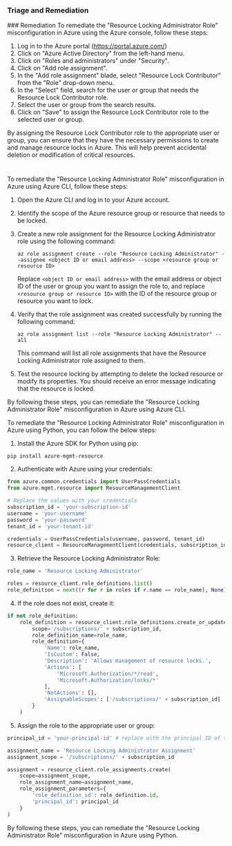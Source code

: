 
### Triage and Remediation
<Tabs>
<Tab title='Remediation'>
### Remediation

<AccordionGroup>
<Accordion title='Using Console' defaultOpen='true'>
To remediate the "Resource Locking Administrator Role" misconfiguration in Azure using the Azure console, follow these steps:

1. Log in to the Azure portal (https://portal.azure.com/)
2. Click on "Azure Active Directory" from the left-hand menu.
3. Click on "Roles and administrators" under "Security".
4. Click on "Add role assignment".
5. In the "Add role assignment" blade, select "Resource Lock Contributor" from the "Role" drop-down menu.
6. In the "Select" field, search for the user or group that needs the Resource Lock Contributor role.
7. Select the user or group from the search results.
8. Click on "Save" to assign the Resource Lock Contributor role to the selected user or group.

By assigning the Resource Lock Contributor role to the appropriate user or group, you can ensure that they have the necessary permissions to create and manage resource locks in Azure. This will help prevent accidental deletion or modification of critical resources.

#
</Accordion>

<Accordion title='Using CLI'>
To remediate the "Resource Locking Administrator Role" misconfiguration in Azure using Azure CLI, follow these steps:

1. Open the Azure CLI and log in to your Azure account.
2. Identify the scope of the Azure resource group or resource that needs to be locked.
3. Create a new role assignment for the Resource Locking Administrator role using the following command:

   `az role assignment create --role "Resource Locking Administrator" --assignee <object ID or email address> --scope <resource group or resource ID>`

   Replace `<object ID or email address>` with the email address or object ID of the user or group you want to assign the role to, and replace `<resource group or resource ID>` with the ID of the resource group or resource you want to lock.

4. Verify that the role assignment was created successfully by running the following command:

   `az role assignment list --role "Resource Locking Administrator" --all`

   This command will list all role assignments that have the Resource Locking Administrator role assigned to them.

5. Test the resource locking by attempting to delete the locked resource or modify its properties. You should receive an error message indicating that the resource is locked.

By following these steps, you can remediate the "Resource Locking Administrator Role" misconfiguration in Azure using Azure CLI.
</Accordion>

<Accordion title='Using Python'>
To remediate the "Resource Locking Administrator Role" misconfiguration in Azure using Python, you can follow the below steps:

1. Install the Azure SDK for Python using pip:

```
pip install azure-mgmt-resource
```

2. Authenticate with Azure using your credentials:

```python
from azure.common.credentials import UserPassCredentials
from azure.mgmt.resource import ResourceManagementClient

# Replace the values with your credentials
subscription_id = 'your-subscription-id'
username = 'your-username'
password = 'your-password'
tenant_id = 'your-tenant-id'

credentials = UserPassCredentials(username, password, tenant_id)
resource_client = ResourceManagementClient(credentials, subscription_id)
```

3. Retrieve the Resource Locking Administrator Role:

```python
role_name = 'Resource Locking Administrator'

roles = resource_client.role_definitions.list()
role_definition = next((r for r in roles if r.name == role_name), None)
```

4. If the role does not exist, create it:

```python
if not role_definition:
    role_definition = resource_client.role_definitions.create_or_update(
        scope='/subscriptions/' + subscription_id,
        role_definition_name=role_name,
        role_definition={
            'Name': role_name,
            'IsCustom': False,
            'Description': 'Allows management of resource locks.',
            'Actions': [
                'Microsoft.Authorization/*/read',
                'Microsoft.Authorization/locks/*'
            ],
            'NotActions': [],
            'AssignableScopes': ['/subscriptions/' + subscription_id]
        }
    )
```

5. Assign the role to the appropriate user or group:

```python
principal_id = 'your-principal-id' # replace with the principal ID of the user or group you want to assign the role to

assignment_name = 'Resource Locking Administrator Assignment'
assignment_scope = '/subscriptions/' + subscription_id

assignment = resource_client.role_assignments.create(
    scope=assignment_scope,
    role_assignment_name=assignment_name,
    role_assignment_parameters={
        'role_definition_id': role_definition.id,
        'principal_id': principal_id
    }
)
```

By following these steps, you can remediate the "Resource Locking Administrator Role" misconfiguration in Azure using Python.
</Accordion>

</AccordionGroup>
</Tab>
</Tabs>
